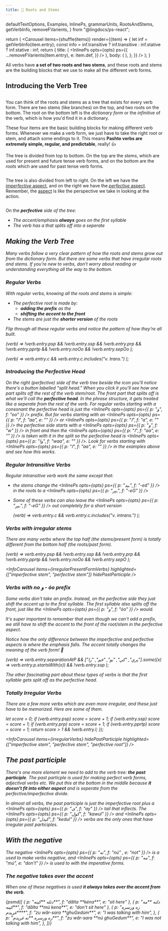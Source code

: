 ```yaml
---
title: 🌳 Roots and Stems
---
```


  defaultTextOptions,
  Examples,
  InlinePs,
  grammarUnits,
  RootsAndStems,
  getVerbInfo,
  removeFVarients,
} from "@lingdocs/ps-react";



  return (
    <Carousel
      items={shuffle(items)}
      render={(item) => {
        let inf = getVerbInfo(item.entry);
        const info = inf.transitive
          ? inf.transitive
          : inf.stative
          ? inf.stative
          : inf;
        return {
          title: (
            <InlinePs
              opts={opts}
              ps={{
                ...removeFVarients(item.entry),
                e: item.def,
              }}
            />
          ),
          body: (
            <RootsAndStems
              info={info}
              textOptions={opts}
              highlighted={highlighted}
              hidePastParticiple={hidePastParticiple}
            />
          ),
        };
      }}
    />
  );
}

All verbs have **a set of two roots and two stems**, and these roots and stems are the building blocks that we use to make all the different verb forms.

## Introducing the Verb Tree

<div style={{ maxWidth: "350px", margin: "0 auto" }}>
  <img src={verbTreeBase} alt="" className="img-fluid" />
</div>

You can think of the roots and stems as a tree that exists for every verb form. There are two stems (like branches) on the top, and two roots on the bottom. The root on the bottom left is the _dictionary form_ or the _infinitive_ of the verb, which is how you'd find it in a dictionary.

These four items are the basic building blocks for making different verb forms. Whenever we make a verb form, we just have to take the right root or stem, and attach some endings to it. This means **Pashto verbs are extremely simple, regular, and predictable**, really! 👍

The tree is divided from top to bottom. On the top are the _stems_, which are used for present and future tense verb forms, and on the bottom are the _roots_ which are used for past tense verb forms.

<div className="mb-4" style={{ maxWidth: "500px", margin: "0 auto" }}>
  <img src={verbTreePastPresent} alt="" className="img-fluid" />
</div>

The tree is also divided from left to right. On the left we have the [_imperfective_ aspect](/verbs/verb-aspect/#i-classnamefas-fa-video--imperfective-aspect), and on the right we have the [_perfective_ aspect](/verbs/verb-aspect/#i-classnamefas-fa-camera--perfective-aspect). Remember, the [aspect](/verbs/verb-aspect/) is like the perspective we take in looking at the action.

<div className="mb-4" style={{ maxWidth: "400px", margin: "0 auto" }}>
  <img src={verbTreeImperfectivePerfective} alt="" className="img-fluid" />
</div>

On the <i className="fas fa-camera" /> **perfective** side of the tree:

- The accent/emphasis **always** goes on the first syllable
- The verb has a <PerfectiveHead /> that splits off into a seperate <BlockTerm />

## Making the Verb Tree

Many verbs follow a very clear pattern of how the roots and stems grow out from the dictionary form. But there are some verbs that have irregular roots and stems. If you're new to verbs, don't worry about reading or understanding everything all the way to the bottom.

### Regular Verbs

With regular verbs, knowing all the roots and stems is simple:

- The perfective root is made by:
  - **adding the <InlinePs opts={opts} ps={grammarUnits.ooPrefix} /> prefix** as the <PerfectiveHead />
  - **shifting the accent to the front**
- The stems are just the **shorter version** of the roots

Flip through all these regular verbs and notice the pattern of how they're all built.

  (verb) =>
    !verb.entry.psp &&
    !verb.entry.ssp &&
    !verb.entry.prp &&
    !verb.entry.pprtp &&
    !verb.entry.noOo &&
    !verb.entry.sepOo
);

  (verb) => verb.entry.c && verb.entry.c.includes("v. trans.")
);

<InfoCarousel items={regularTrans} hidePastParticiple />

### Introducing the Perfective Head

On the right (perfective) side of the verb tree beside the <i className="fas fa-camera" /> icon you'll notice there's a button labelled "split head." When you click it you'll see how one part splits off the rest of the verb stem/root. The front part that splits off is what we'll call the **perfective head**. In the phrase structure, it gets treated like a seperate <BlockTerm /> from the rest of the verb. For regular verbs starting with a consonant the perfective head is just the <InlinePs opts={opts} ps={{ p: "و", f: "oo" }} /> prefix. But for verbs starting with an <InlinePs opts={opts} ps={{ p: "ا", f: "aa", e: "" }} /> or <InlinePs opts={opts} ps={{ p: "ا", f: "a", e: "" }} /> the perfective side starts with a <InlinePs opts={opts} ps={{ p: "و", f: "w" }} /> in front and then the <InlinePs opts={opts} ps={{ p: "ا", f: "aa", e: "" }} /> is taken with it in the split so the perfective head is <InlinePs opts={opts} ps={{ p: "وا", f: "waa", e: "" }} />. Look for verbs starting with <InlinePs opts={opts} ps={{ p: "ا", f: "aa", e: "" }} /> in the examples above and see how this works.

### Regular Intransitive Verbs

Regular intransitive verb work the same except that:

- the stems change the <InlinePs opts={opts} ps={{ p: "ـېد", f: "-ed" }} /> in the roots to a <InlinePs opts={opts} ps={{ p: "ـېږ", f: "-eG" }} />
- Some of these verbs can also leave the <InlinePs opts={opts} ps={{ p: "ـېږ", f: "-eG" }} /> out completely for a short version

  (verb) => verb.entry.c && verb.entry.c.includes("v. intrans.")
);

<InfoCarousel items={regularIntrans} hidePastParticiple />

### Verbs with irregular stems

There are many verbs where the top half (the stems/present form) is totally different from the bottom half (the roots/past form).

  (verb) =>
    verb.entry.psp &&
    !verb.entry.ssp &&
    !verb.entry.prp &&
    !verb.entry.pprtp &&
    !verb.entry.noOo &&
    !verb.entry.sepO
);

<InfoCarousel
  items={irregularPresentFormVerbs}
  highlighted={["imperfective stem", "perfective stem"]}
  hidePastParticiple
/>

### Verbs with no و - óo prefix

Some verbs don't take an <InlinePs opts={opts} ps={grammarUnits.ooPrefix} /> prefix. Instead, on the perfective side they just shift the accent up to the first syllable. The first syllable also splits off the front, just like the <InlinePs opts={opts} ps={{ p: "و", f: "óo" }} /> would.

It's super important to remember that even though we can't add a <InlinePs opts={opts} ps={grammarUnits.ooPrefix} /> prefix, we still have to shift the accent to the front of the root/stem in the perfective aspect.

Notice how the only difference between the imperfective and perfective aspects is where the emphasis falls. The accent totally changes the meaning of the verb form! 🤯

  (verb) =>
    verb.entry.separationAtP &&
    ["پرې", "کې", "بو", "څم", "را"].some((x) => verb.entry.p.startsWith(x)) &&
    !verb.entry.ssp
);

The other fascinating part about these types of verbs is that the first syllable gets split off as the <Link to="/verbs/roots-and-stems/#introducing-the-perfective-head">perfective head</Link>.

<InfoCarousel items={separableVerbs} hidePastParticiple />

### Totally Irregular Verbs

There are a few more verbs which are even more irregular, and these just have to be memorized. Here are some of them.

  let score = 0;
  if (verb.entry.psp) score = score + 1;
  if (verb.entry.ssp) score = score + 1;
  if (verb.entry.prp) score = score + 1;
  if (verb.entry.pprtp) score = score + 1;
  return score > 1 && !verb.entry.l;
});

<InfoCarousel
  items={irregularVerbs}
  hidePastParticiple
  highlighted={["imperfective stem", "perfective stem", "perfective root"]}
/>

## The past participle

There's one more element we need to add to the verb tree: **the past participle**. The past particple is used for making perfect verb forms, adjectival verbs etc. We put this at the bottom in the middle because **it doesn't fit into either aspect** and is seperate from the perfective/imperfective divide.

In almost all verbs, the past participle is just the imperfective root plus a <InlinePs opts={opts} ps={{ p: "ی", f: "ay" }} /> tail that inflects. The <InlinePs opts={opts} ps={{ p: "کول", f: "kawul" }} /> and <InlinePs opts={opts} ps={{ p: "کېدل", f: "kedul" }} /> verbs are the only ones that have irregular past participles.

<InfoCarousel items={verbs} />

## With the negative

The negative <InlinePs opts={opts} ps={{ p: "نه", f: "nú" , e: "not" }} /> is a <BlockTerm /> used to make verbs negative, and <InlinePs opts={opts} ps={{ p: "مه", f: "mú", e: "don't" }} /> is used to with the imperative forms.

### The negative takes over the accent

When one of these negatives is used **it always takes over the accent from the verb**.

<Examples opts={opts}>
  {psmd([
    { p: "دتله **کېنه**", f: "dălta **kéna**", e: "sit here" },
    { p: "دلته **مه کېنه**", f: "dălta **mú kena**", e: "don't sit here" },
    {
      p: "زه ورسره **غږېدم**",
      f: "zu wăr-sara **ghuGedúm**",
      e: "I was talking with him",
    },
    {
      p: "زه ورسره **نه غږېدم**",
      f: "zu wăr-sara **nú ghuGedum**",
      e: "I was not talking with him",
    },
  ])}
</Examples>
